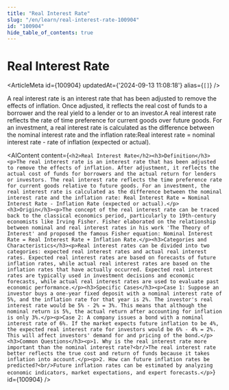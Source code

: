 ```yaml
---
title: "Real Interest Rate"
slug: "/en/learn/real-interest-rate-100904"
id: "100904"
hide_table_of_contents: true
---
```



# Real Interest Rate

<ArticleMeta id={100904} updatedAt={'2024-09-13 11:08:18'} alias={`[]`} />
<div className='border-solid border-b border-t-0 my-4 border-[var(--ifm-color-gray-300)]' />

A real interest rate is an interest rate that has been adjusted to remove the effects of inflation. Once adjusted, it reflects the real cost of funds to a borrower and the real yield to a lender or to an investor.A real interest rate reflects the rate of time preference for current goods over future goods. For an investment, a real interest rate is calculated as the difference between the nominal interest rate and the inflation rate:Real interest rate = nominal interest rate - rate of inflation (expected or actual).

<AIContent content={`<h2>Real Interest Rate</h2><h3>Definition</h3><p>The real interest rate is an interest rate that has been adjusted to remove the effects of inflation. After adjustment, it reflects the actual cost of funds for borrowers and the actual return for lenders or investors. The real interest rate reflects the time preference rate for current goods relative to future goods. For an investment, the real interest rate is calculated as the difference between the nominal interest rate and the inflation rate: Real Interest Rate = Nominal Interest Rate - Inflation Rate (expected or actual).</p><h3>Origin</h3><p>The concept of the real interest rate can be traced back to the classical economics period, particularly to 19th-century economists like Irving Fisher. Fisher elaborated on the relationship between nominal and real interest rates in his work 'The Theory of Interest' and proposed the famous Fisher equation: Nominal Interest Rate = Real Interest Rate + Inflation Rate.</p><h3>Categories and Characteristics</h3><p>Real interest rates can be divided into two categories: expected real interest rates and actual real interest rates. Expected real interest rates are based on forecasts of future inflation rates, while actual real interest rates are based on the inflation rates that have actually occurred. Expected real interest rates are typically used in investment decisions and economic forecasts, while actual real interest rates are used to evaluate past economic performance.</p><h3>Specific Cases</h3><p>Case 1: Suppose an investor buys a one-year fixed deposit with a nominal interest rate of 5%, and the inflation rate for that year is 2%. The investor's real interest rate would be 5% - 2% = 3%. This means that although the nominal return is 5%, the actual return after accounting for inflation is only 3%.</p><p>Case 2: A company issues a bond with a nominal interest rate of 6%. If the market expects future inflation to be 4%, the expected real interest rate for investors would be 6% - 4% = 2%. This will affect investors' demand for and pricing of the bond.</p><h3>Common Questions</h3><p>1. Why is the real interest rate more important than the nominal interest rate?<br/>The real interest rate better reflects the true cost and return of funds because it takes inflation into account.</p><p>2. How can future inflation rates be predicted?<br/>Future inflation rates can be estimated by analyzing economic indicators, market expectations, and expert forecasts.</p>`} id={100904} />
